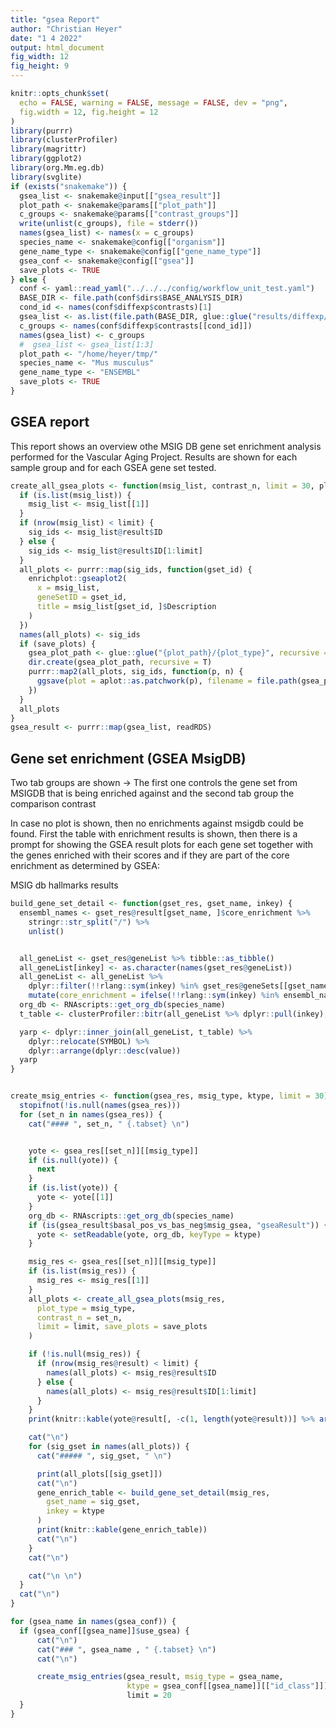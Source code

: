 ```yaml
---
title: "gsea Report"
author: "Christian Heyer"
date: "1 4 2022"
output: html_document
fig_width: 12
fig_height: 9
---
```


```r
knitr::opts_chunk$set(
  echo = FALSE, warning = FALSE, message = FALSE, dev = "png",
  fig.width = 12, fig.height = 12
)
library(purrr)
library(clusterProfiler)
library(magrittr)
library(ggplot2)
library(org.Mm.eg.db)
library(svglite)
if (exists("snakemake")) {
  gsea_list <- snakemake@input[["gsea_result"]]
  plot_path <- snakemake@params[["plot_path"]]
  c_groups <- snakemake@params[["contrast_groups"]]
  write(unlist(c_groups), file = stderr())
  names(gsea_list) <- names(x = c_groups)
  species_name <- snakemake@config[["organism"]]
  gene_name_type <- snakemake@config[["gene_name_type"]]
  gsea_conf <- snakemake@config[["gsea"]]
  save_plots <- TRUE
} else {
  conf <- yaml::read_yaml("../../../config/workflow_unit_test.yaml")
  BASE_DIR <- file.path(conf$dirs$BASE_ANALYSIS_DIR)
  cond_id <- names(conf$diffexp$contrasts)[1]
  gsea_list <- as.list(file.path(BASE_DIR, glue::glue("results/diffexp/{cond_id}/{names(conf$diffexp$contrasts[[cond_id]])}.gseares.RDS")))
  c_groups <- names(conf$diffexp$contrasts[[cond_id]])
  names(gsea_list) <- c_groups
  #  gsea_list <- gsea_list[1:3]
  plot_path <- "/home/heyer/tmp/"
  species_name <- "Mus musculus"
  gene_name_type <- "ENSEMBL"
  save_plots <- TRUE
}
```

## GSEA report

This report shows an overview othe MSIG DB gene set enrichment analysis performed 
for the Vascular Aging Project. Results are shown for each sample group and for each
GSEA gene set tested. 

```r
create_all_gsea_plots <- function(msig_list, contrast_n, limit = 30, plot_type, save_plots = F) {
  if (is.list(msig_list)) {
    msig_list <- msig_list[[1]]
  }
  if (nrow(msig_list) < limit) {
    sig_ids <- msig_list@result$ID
  } else {
    sig_ids <- msig_list@result$ID[1:limit]
  }
  all_plots <- purrr::map(sig_ids, function(gset_id) {
    enrichplot::gseaplot2(
      x = msig_list,
      geneSetID = gset_id,
      title = msig_list[gset_id, ]$Description
    )
  })
  names(all_plots) <- sig_ids
  if (save_plots) {
    gsea_plot_path <- glue::glue("{plot_path}/{plot_type}", recursive = T)
    dir.create(gsea_plot_path, recursive = T)
    purrr::map2(all_plots, sig_ids, function(p, n) {
      ggsave(plot = aplot::as.patchwork(p), filename = file.path(gsea_plot_path, paste0(n, "_gseaplot.svgz")), device = svglite)
    })
  }
  all_plots
}
gsea_result <- purrr::map(gsea_list, readRDS)
```


## Gene set enrichment (GSEA MsigDB) {.tabset}


Two tab groups are shown -> The first one controls the gene set from MSIGDB that is being
enriched against and the second tab group the comparison contrast

In case no plot is shown, then no enrichments against msigdb could be found. 
First the table with enrichment results is shown, then there is a prompt for
showing the GSEA result plots for each gene set together with the genes enriched
with their scores and if they are part of the core enrichment as determined by
GSEA: 




MSIG db hallmarks results

```r
build_gene_set_detail <- function(gset_res, gset_name, inkey) {
  ensembl_names <- gset_res@result[gset_name, ]$core_enrichment %>%
    stringr::str_split("/") %>%
    unlist()


  all_geneList <- gset_res@geneList %>% tibble::as_tibble()
  all_geneList[inkey] <- as.character(names(gset_res@geneList))
  all_geneList <- all_geneList %>%
    dplyr::filter(!!rlang::sym(inkey) %in% gset_res@geneSets[[gset_name]]) %>%
    mutate(core_enrichment = ifelse(!!rlang::sym(inkey) %in% ensembl_names, "YES", "NO"))
  org_db <- RNAscripts::get_org_db(species_name)
  t_table <- clusterProfiler::bitr(all_geneList %>% dplyr::pull(inkey), inkey, "SYMBOL", OrgDb = org_db)

  yarp <- dplyr::inner_join(all_geneList, t_table) %>%
    dplyr::relocate(SYMBOL) %>%
    dplyr::arrange(dplyr::desc(value))
  yarp
}


create_msig_entries <- function(gsea_res, msig_type, ktype, limit = 30) {
  stopifnot(!is.null(names(gsea_res)))
  for (set_n in names(gsea_res)) {
    cat("#### ", set_n, " {.tabset} \n")


    yote <- gsea_res[[set_n]][[msig_type]]
    if (is.null(yote)) {
      next
    }
    if (is.list(yote)) {
      yote <- yote[[1]]
    }
    org_db <- RNAscripts::get_org_db(species_name)
    if (is(gsea_result$basal_pos_vs_bas_neg$msig_gsea, "gseaResult")) {
      yote <- setReadable(yote, org_db, keyType = ktype)
    }

    msig_res <- gsea_res[[set_n]][[msig_type]]
    if (is.list(msig_res)) {
      msig_res <- msig_res[[1]]
    }
    all_plots <- create_all_gsea_plots(msig_res,
      plot_type = msig_type,
      contrast_n = set_n,
      limit = limit, save_plots = save_plots
    )

    if (!is.null(msig_res)) {
      if (nrow(msig_res@result) < limit) {
        names(all_plots) <- msig_res@result$ID
      } else {
        names(all_plots) <- msig_res@result$ID[1:limit]
      }
    }
    print(knitr::kable(yote@result[, -c(1, length(yote@result))] %>% arrange(desc(NES))))

    cat("\n")
    for (sig_gset in names(all_plots)) {
      cat("##### ", sig_gset, " \n")

      print(all_plots[[sig_gset]])
      cat("\n")
      gene_enrich_table <- build_gene_set_detail(msig_res,
        gset_name = sig_gset,
        inkey = ktype
      )
      print(knitr::kable(gene_enrich_table))
      cat("\n")
    }
    cat("\n")

    cat("\n \n")
  }
  cat("\n")
}

```

```r
for (gsea_name in names(gsea_conf)) {
  if (gsea_conf[[gsea_name]]$use_gsea) {
      cat("\n")
      cat("### ", gsea_name , " {.tabset} \n")
      cat("\n")

      create_msig_entries(gsea_result, msig_type = gsea_name,
                          ktype = gsea_conf[[gsea_name]][["id_class"]])
                          limit = 20
  }
}

```

